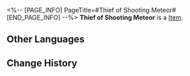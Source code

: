 <%-- [PAGE_INFO]
PageTitle=#Thief of Shooting Meteor#
[END_PAGE_INFO] --%>
{{Item Infobox
|id          = 81114
|image       = Item Thief of Shooting Meteor.png
|type        = 
|invCategory = 
|rarity      = 5
|effect      = 
|description = 
|source1     = [[Cavern of Corrosion: Silvermane Guard Restricted Zone]]
}}
'''Thief of Shooting Meteor''' is a [[Item]].

==Other Languages==
{{Other Languages
|en   = Thief of Shooting Meteor
|zhs  = 流星追迹的怪盗
|zht  = 流星追跡的怪盜
|ja   = 流星の跡を追う怪盗
|ko   = 유성을 쫓는 괴도
|es   = Ladrón del rastro meteórico
|fr   = Voleur de météorite filante
|ru   = Вор падающего метеора
|th   = Thief of Shooting Meteor
|vi   = Kẻ Cướp Vệt Sao Băng
|de   = Dieb des fallenden Meteors
|id   = Thief of Shooting Meteor
|pt   = Ladrão da Chuva de Meteoros
}}

==Change History==
{{Change History|2.0}}
